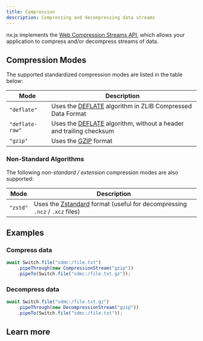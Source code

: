 ```yaml
---
title: Compression
description: Compressing and decompressing data streams
---
```


nx.js implements the
[Web Compression Streams API](https://developer.mozilla.org/en-US/docs/Web/API/Compression_Streams_API),
which allows your application to compress and/or decompress streams of data.

## Compression Modes

The supported standardized compression modes are listed in the table below:

| Mode            | Description                                                                                                   |
| --------------- | ------------------------------------------------------------------------------------------------------------- |
| `"deflate"`     | Uses the [DEFLATE](https://www.rfc-editor.org/rfc/rfc1950) algorithm in ZLIB Compressed Data Format           |
| `"deflate-raw"` | Uses the [DEFLATE](https://www.rfc-editor.org/rfc/rfc1951) algorithm, without a header and trailing checksum  |
| `"gzip"`        | Uses the [GZIP](https://www.rfc-editor.org/rfc/rfc1952) format                                                |

### Non-Standard Algorithms

The following _non-standard / extension_ compression modes are also supported:

| Mode     | Description                                                                                                             |
| -------- | ----------------------------------------------------------------------------------------------------------------------- |
| `"zstd"` | Uses the [Zstandard](https://facebook.github.io/zstd/) format (useful for decompressing `.ncz` / `.xcz` files)          |

## Examples

### Compress data

```typescript
await Switch.file("sdmc:/file.txt")
    .pipeThrough(new CompressionStream("gzip"))
    .pipeTo(Switch.file("sdmc:/file.txt.gz"));
```

### Decompress data

```typescript
await Switch.file("sdmc:/file.txt.gz")
    .pipeThrough(new DecompressionStream("gzip"))
    .pipeTo(Switch.file("sdmc:/file.txt"));
```

## Learn more

<Cards>
  <Card title="`CompressionStream` class API reference" href="/runtime/api/classes/CompressionStream" />
  <Card title="`DecompressionStream` class API reference" href="/runtime/api/classes/DecompressionStream" />
</Cards>
